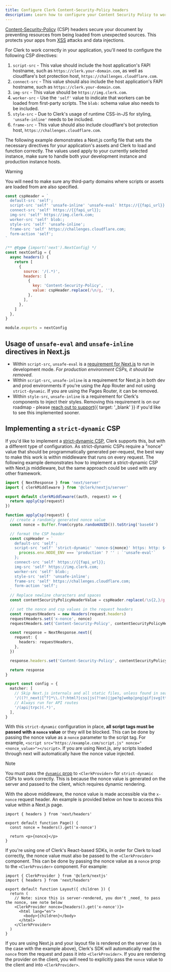 ```yaml
---
title: Configure Clerk Content-Security-Policy headers
description: Learn how to configure your Content Security Policy to work with the Clerk APIs.
---
```


[Content-Security-Policy](https://developer.mozilla.org/en-US/docs/Web/HTTP/CSP) (CSP) headers secure your document by preventing resources from being loaded from unexpected sources. This protects your apps from [XSS](/docs/security/xss-leak-protection#xss-leak-protection) attacks and data injections.

For Clerk to work correctly in your application, you'll need to configure the following CSP directives:

1. `script-src` - This value should include the host application's FAPI hostname, such as `https://clerk.your-domain.com`, as well as cloudflare's bot protection host, `https://challenges.cloudflare.com`.
1. `connect-src` - This value should also include the host application's FAPI hostname, such as `https://clerk.your-domain.com`.
1. `img-src` - This value should be `https://img.clerk.com`.
1. `worker-src` - Use the `'self'` value to indicate that workers can be loaded from first-party scripts. The `blob:` schema value also needs to be included.
1. `style-src` - Due to Clerk's usage of runtime CSS-in-JS for styling, `'unsafe-inline'` needs to be included.
1. `frame-src` - This value should also include cloudflare's bot protection host, `https://challenges.cloudflare.com`.

The following example demonstrates a Next.js config file that sets the necessary directives for your application's assets and Clerk to load and function correctly. The values used apply to your currently selected instance, make sure to handle both your development instance and production instance hosts.

> [!WARNING]
> You will need to make sure any third-party domains where scripts or assets are loaded from are also specified.

```js {{ filename: 'next.config.js' }}
const cspHeader = `
  default-src 'self';
  script-src 'self' 'unsafe-inline' 'unsafe-eval' https://{{fapi_url}} https://challenges.cloudflare.com;
  connect-src 'self' https://{{fapi_url}};
  img-src 'self' https://img.clerk.com;
  worker-src 'self' blob:;
  style-src 'self' 'unsafe-inline';
  frame-src 'self' https://challenges.cloudflare.com;
  form-action 'self';
`

/** @type {import('next').NextConfig} */
const nextConfig = {
  async headers() {
    return [
      {
        source: '/(.*)',
        headers: [
          {
            key: 'Content-Security-Policy',
            value: cspHeader.replace(/\n/g, ''),
          },
        ],
      },
    ]
  },
}

module.exports = nextConfig
```

## Usage of `unsafe-eval` and `unsafe-inline` directives in Next.js

- Within `script-src`, `unsafe-eval` is a [requirement for Next.js](https://nextjs.org/docs/app/building-your-application/configuring/content-security-policy#without-nonces) to run in development mode. _For production environment CSPs, it should be removed_.
- Within `script-src`, `unsafe-inline` is a requirement for Next.js in both dev and prod environments if you're using the App Router and not using `strict-dynamic`. If you are using the Pages Router, it can be removed.
- Within `style-src`, `unsafe-inline` is a requirement for Clerk's components to inject their styles. Removing this requirement is on our roadmap - please [reach out to support](/support){{ target: '_blank' }} if you'd like to see this implemented sooner.

## Implementing a `strict-dynamic` CSP

If you'd like to implement a [strict-dynamic CSP](https://content-security-policy.com/strict-dynamic/), Clerk supports this, but with a different type of configuration. As strict-dynamic CSPs require a "nonce" value that should be programmatically generated per-request, the best way to make this work is within middleware that runs on every request. The following example demonstrates how to implement a strict-dynamic CSP with Next.js middleware, but the same approach could be used with any other framework.

```ts {{ filename: 'middleware.ts' }}
import { NextResponse } from 'next/server'
import { clerkMiddleware } from '@clerk/nextjs/server'

export default clerkMiddleware((auth, request) => {
  return applyCsp(request)
})

function applyCsp(request) {
  // create a randomly generated nonce value
  const nonce = Buffer.from(crypto.randomUUID()).toString('base64')

  // format the CSP header
  const cspHeader = `
    default-src 'self';
    script-src 'self' 'strict-dynamic' 'nonce-${nonce}' https: http: ${
      process.env.NODE_ENV === 'production' ? '' : `'unsafe-eval'`
    };
    connect-src 'self' https://{{fapi_url}};
    img-src 'self' https://img.clerk.com;
    worker-src 'self' blob:;
    style-src 'self' 'unsafe-inline';
    frame-src 'self' https://challenges.cloudflare.com;
    form-action 'self';
  `
  // Replace newline characters and spaces
  const contentSecurityPolicyHeaderValue = cspHeader.replace(/\s{2,}/g, ' ').trim()

  // set the nonce and csp values in the request headers
  const requestHeaders = new Headers(request.headers)
  requestHeaders.set('x-nonce', nonce)
  requestHeaders.set('Content-Security-Policy', contentSecurityPolicyHeaderValue)

  const response = NextResponse.next({
    request: {
      headers: requestHeaders,
    },
  })

  response.headers.set('Content-Security-Policy', contentSecurityPolicyHeaderValue)

  return response
}

export const config = {
  matcher: [
    // Skip Next.js internals and all static files, unless found in search params
    '/((?!_next|[^?]*\\.(?:html?|css|js(?!on)|jpe?g|webp|png|gif|svg|ttf|woff2?|ico|csv|docx?|xlsx?|zip|webmanifest)).*)',
    // Always run for API routes
    '/(api|trpc)(.*)',
  ],
}
```

With this `strict-dynamic` configuration in place, **all script tags must be passed with a `nonce` value** or they will be blocked. This can be done by passing the nonce value as a `nonce` parameter to the script tag. For example, `<script src="https://example.com/script.js" nonce="<nonce_value>"></script>`. If you are using Next.js, any scripts loaded through next will automatically have the nonce value injected.

> [!NOTE]
> You must pass the [`dynamic` prop](/docs/components/clerk-provider#properties) to `<ClerkProvider>` for `strict-dynamic` CSPs to work correctly. This is because the nonce value is generated on the server and passed to the client, which requires dynamic rendering.

With the above middleware, the nonce value is made accessible via the `x-nonce` request header. An example is provided below on how to access this value within a Next.js page.

```tsx {{ filename: 'pages/index.tsx' }}
import { headers } from 'next/headers'

export default function Page() {
  const nonce = headers().get('x-nonce')

  return <p>{nonce}</p>
}
```

If you're using one of Clerk's React-based SDKs, in order for Clerk to load correctly, the nonce value must also be passed to the `<ClerkProvider>` component. This can be done by passing the nonce value as a `nonce` prop to the `<ClerkProvider>` component. For example:

```tsx {{ filename: 'app/layout.tsx' }}
import { ClerkProvider } from '@clerk/nextjs'
import { headers } from 'next/headers'

export default function Layout({ children }) {
  return (
    // Note: since this is server-rendered, you don't _need_ to pass the nonce, see note below
    <ClerkProvider nonce={headers().get('x-nonce')}>
      <html lang="en">
        <body>{children}</body>
      </html>
    </ClerkProvider>
  )
}
```

If you are using Next.js and your layout file is rendered on the server (as is the case with the example above), Clerk's SDK will automatically read the `nonce` from the request and pass it into `<ClerkProvider>`. If you are rendering the provider on the client, you will need to explicitly pass the `nonce` value to the client and into `<ClerkProvider>`.
